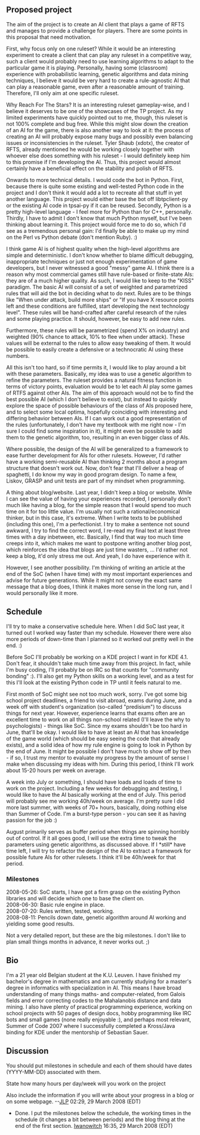 ==Proposed project==
The aim of the project is to create an AI client that plays a game of RFTS and manages to provide a challenge for players. There are some points in this proposal that need motivation.

First, why focus only on one ruleset? While it would be an interesting experiment to create a client that can play any ruleset in a competitive way, such a client would probably need to use learning algorithms to adapt to the particular game it is playing. Personally, having some (classroom) experience with probabilistic learning, genetic algorithms and data mining techniques, I believe it would be very hard to create a rule-agnostic AI that can play a reasonable game, even after a reasonable amount of training. Therefore, I'll only aim at one specific ruleset.

Why Reach For The Stars? It is an interesting ruleset gameplay-wise, and I believe it deserves to be one of the showcases of the TP project. As my limited experiments have quickly pointed out to me, though, this ruleset is not 100% complete and bug free. While this might slow down the creation of an AI for the game, there is also another way to look at it: the process of creating an AI will probably expose many bugs and possibly even balancing issues or inconsistencies in the ruleset. Tyler Shaub (xdotx), the creator of RFTS, already mentioned he would be working closely together with whoever else does something with his ruleset - I would definitely keep him to this promise if I'm developing the AI. Thus, this project would almost certainly have a beneficial effect on the stability and polish of RFTS.

Onwards to more technical details. I would code the bot in Python. First, because there is quite some existing and well-tested Python code in the project and I don't think it would add a lot to recreate all that stuff in yet another language. This project would either base the bot off libtpclient-py or the existing AI code in tpsai-py if it can be reused. Secondly, Python is a pretty high-level language - I feel more for Python than for C++, personally. Thirdly, I have to admit I don't know that much Python myself, but I've been thinking about learning it. This project would force me to do so, which I'd see as a tremendous personal gain: I'd finally be able to make up my mind on the Perl vs Python debate (don't mention Ruby). :)

I think game AI is of highest quality when the high-level algorithms are simple and deterministic. I don't know whether to blame difficult debugging, inappropriate techniques or just not enough experimentation of game developers, but I never witnessed a good "messy" game AI. I think there is a reason why most commercial games still have rule-based or finite-state AIs: they are of a much higher quality. As such, I would like to keep to the "KISS" paradigm. The basic AI will consist of a set of weighted and parametrized rules that will aid the bot in deciding what to do next. Rules are to be things like "When under attack, build more ships" or "If you have X resource points left and these conditions are fulfilled, start developing the next technology level". These rules will be hand-crafted after careful research of the rules and some playing practice. It should, however, be easy to add new rules.

Furthermore, these rules will be parametrized (spend X% on industry) and weighted (90% chance to attack, 10% to flee when under attack). These values will be external to the rules to allow easy tweaking of them. It would be possible to easily create a defensive or a technocratic AI using these numbers.

All this isn't too hard, so if time permits it, I would like to play around a bit with these parameters.  Basically, my idea was to use a genetic algorithm to refine the parameters. The ruleset provides a natural fitness function in terms of victory points, evaluation would be to let each AI play some games of RTFS against other AIs. The aim of this approach would not be to find the best possible AI (which I don't believe to exist), but instead to quickly explore the space of possible behaviours of the class of AIs proposed here, and to select some local optima, hopefully coinciding with interesting and differing behavior between AIs. If I can work out a good representation of the rules (unfortunately, I don't have my textbook with me right now - I'm sure I could find some inspiration in it), it might even be possible to add them to the genetic algorithm, too, resulting in an even bigger class of AIs.

Where possible, the design of the AI will be generalized to a framework to ease further development for AIs for other rulesets. However, I'd rather have a working semi-reusable AI than thinking 2 months about a program structure that doesn't work out. Now, don't fear that I'll deliver a heap of spaghetti, I do know my way in good program design. To name a few, Liskov, GRASP and unit tests are part of my mindset when programming.

A thing about blog/website. Last year, I didn't keep a blog or website. While I can see the value of having your experiences recorded, I personally don't much like having a blog, for the simple reason that I would spend too much time on it for too little value. I'm usually not such a rational/economical thinker, but in this case, it's extreme. When I write texts to be published (including this one), I'm a perfectionist. I try to make a sentence not sound awkward, I try to find the correct word, I re-read my final text at least three times with a day inbetween, etc. Basically, I find that way too much time creeps into it, which makes me want to postpone writing another blog post, which reinforces the idea that blogs are just time wasters, ... I'd rather not keep a blog, it'd only stress me out. And yeah, I do have experience with it.

However, I see another possibility. I'm thinking of writing an article at the end of the SoC (when I have time) with my most important experiences and advise for future generations. While it might not convey the exact same message that a blog does, I think it makes more sense in the long run, and I would personally like it more.

==Schedule==
I'll try to make a conservative schedule here. When I did SoC last year, it turned out I worked way faster than my schedule. However there were also more periods of down-time than I planned so it worked out pretty well in the end. :)

Before SoC I'll probably be working on a KDE project I want in for KDE 4.1. Don't fear, it shouldn't take much time away from this project. In fact, while I'm busy coding, I'll probably be on IRC so that counts for "community bonding" :). I'll also get my Python skills on a working level, and as a test for this I'll look at the existing Python code in TP until it feels natural to me.

First month of SoC might see not too much work, sorry. I've got some big school project deadlines, a friend to visit abroad, exams during June, and a week off with student's organization (so-called "predisium") to discuss things for next year. However, experience learns that exams often are an excellent time to work on all things non-school related (I'll leave the why to psychologists) - things like SoC. Since my exams shouldn't be too hard in June, that'll be okay. I would like to have at least an AI that has knowledge of the game world (which should be easy seeing the code that already exists), and a solid idea of how my rule engine is going to look in Python by the end of June. It might be possible I don't have much to show off by then - if so, I trust my mentor to evaluate my progress by the amount of sense I make when discussing my ideas with him. During this period, I think I'll work about 15-20 hours per week on average.

A week into July or something, I should have loads and loads of time to work on the project. Including a few weeks for debugging and testing, I would like to have the AI basically working at the end of July. This period will probably see me working 40h/week on average. I'm pretty sure I did more last summer, with weeks of 70+ hours, basically, doing nothing else than Summer of Code. I'm a burst-type person - you can see it as having passion for the job :)

August primarily serves as buffer period when things are spinning horribly out of control. If it all goes good, I will use the extra time to tweak the parameters using genetic algorithms, as discussed above. If I *still* have time left, I will try to refactor the design of the AI to extract a framework for possible future AIs for other rulesets. I think it'll be 40h/week for that period.

===Milestones===
2008-05-26: SoC starts, I have got a firm grasp on the existing Python libraries and will decide which one to base the client on.<br>
2008-06-30: Basic rule engine in place.<br>
2008-07-20: Rules written, tested, working.<br>
2008-08-11: Pencils down date, genetic algorithm around AI working and yielding some good results.

Not a very detailed report, but these are the big milestones. I don't like to plan small things months in advance, it never works out. ;)

==Bio==
I'm a 21 year old Belgian student at the K.U. Leuven. I have finished my bachelor's degree in mathematics and am currently studying for a master's degree in informatics with specialization in AI. This means I have broad understanding of many things maths- and computer-related, from Galois fields and error correcting codes to the Mahalanobis distance and data mining. I also have plenty of practical programming experience, working on school projects with 50 pages of design docs, hobby programming like IRC bots and small games (none really enjoyable :), and perhaps most relevant, Summer of Code 2007 where I successfully completed a Kross/Java binding for KDE under the mentorship of Sebastian Sauer.

==Discussion==
You should put milestones in schedule and each of them should have dates (YYYY-MM-DD) associated with them.

State how many hours per day/week will you work on the project

Also include the information if you will write about your progress in a blog or on some webpage.
--[[User:JLP|JLP]] 02:29, 29 March 2008 (EDT)
* Done. I put the milestones below the schedule, the working times in the schedule (it changes a bit between periods) and the blog thing at the end of the first section. [[User:Iwanowitch|Iwanowitch]] 16:35, 29 March 2008 (EDT)